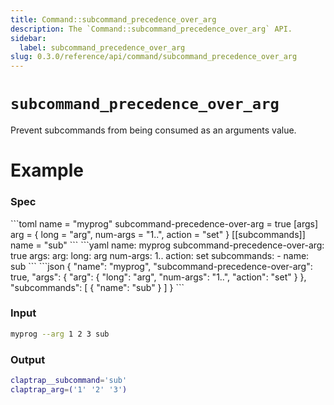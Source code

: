 ```yaml
---
title: Command::subcommand_precedence_over_arg
description: The `Command::subcommand_precedence_over_arg` API.
sidebar:
  label: subcommand_precedence_over_arg
slug: 0.3.0/reference/api/command/subcommand_precedence_over_arg
---
```



# `subcommand_precedence_over_arg` <LinkButton href="https://docs.rs/clap/latest/clap/struct.Command.html#method.subcommand_precedence_over_arg" icon="open-book" variant="minimal" />

<Badge text="since 0.1.0" size="small" />

Prevent subcommands from being consumed as an arguments value.

# Example

### Spec

<Tabs syncKey="format">
  <TabItem label="TOML">
    ```toml
    name = "myprog"
    subcommand-precedence-over-arg = true
    [args]
    arg = { long = "arg", num-args = "1..", action = "set" }
    [[subcommands]]
    name = "sub"
    ```
  </TabItem>

  <TabItem label="YAML">
    ```yaml
    name: myprog
    subcommand-precedence-over-arg: true
    args:
      arg:
        long: arg
        num-args: 1..
        action: set
    subcommands:
    - name: sub
    ```
  </TabItem>

  <TabItem label="JSON">
    ```json
    {
      "name": "myprog",
      "subcommand-precedence-over-arg": true,
      "args": {
        "arg": {
          "long": "arg",
          "num-args": "1..",
          "action": "set"
        }
      },
      "subcommands": [
        {
          "name": "sub"
        }
      ]
    }
    ```
  </TabItem>
</Tabs>

### Input

```bash
myprog --arg 1 2 3 sub
```

### Output

```bash
claptrap__subcommand='sub'
claptrap_arg=('1' '2' '3')
```
